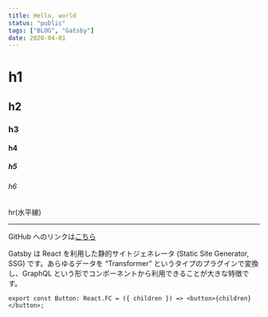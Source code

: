 ```yaml
---
title: Hello, world
status: "public"
tags: ["BLOG", "Gatsby"]
date: 2020-04-01
---
```



# h1

## h2

### h3

#### h4

##### h5

###### h6

hr(水平線)

---

GitHub へのリンクは[こちら](https://github.com)

Gatsby は React を利用した静的サイトジェネレータ (Static Site Generator, SSG) です。あらゆるデータを “Transformer” というタイプのプラグインで変換し、GraphQL という形でコンポーネントから利用できることが大きな特徴です。

```tsx{2}:title=button.tsx
export const Button: React.FC = ({ children }) => <button>{children}</button>;
```
